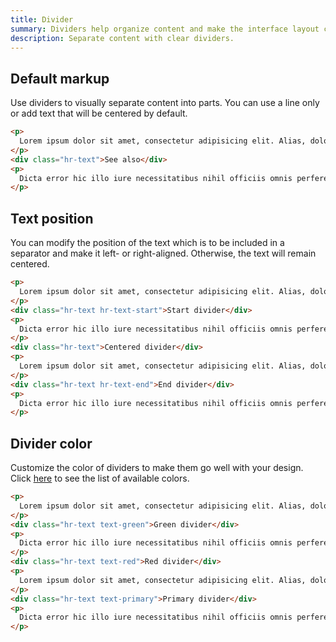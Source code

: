```yaml
---
title: Divider
summary: Dividers help organize content and make the interface layout clear and uncluttered. Greater clarity adds up to better user experience and enhanced interaction with a website or app.
description: Separate content with clear dividers.
---
```


## Default markup

Use dividers to visually separate content into parts. You can use a line only or add text that will be centered by default.

```html example
<p>
  Lorem ipsum dolor sit amet, consectetur adipisicing elit. Alias, dolore dolores doloribus est ex.
</p>
<div class="hr-text">See also</div>
<p>
  Dicta error hic illo iure necessitatibus nihil officiis omnis perferendis, praesentium repellendus rerum, saepe sed, sit!
</p>
```

## Text position

You can modify the position of the text which is to be included in a separator and make it left- or right-aligned. Otherwise, the text will remain centered.

```html example height="380px"
<p>
  Lorem ipsum dolor sit amet, consectetur adipisicing elit. Alias, dolore dolores doloribus est ex.
</p>
<div class="hr-text hr-text-start">Start divider</div>
<p>
  Dicta error hic illo iure necessitatibus nihil officiis omnis perferendis, praesentium repellendus rerum, saepe sed, sit!
</p>
<div class="hr-text">Centered divider</div>
<p>
  Lorem ipsum dolor sit amet, consectetur adipisicing elit. Alias, dolore dolores doloribus est ex.
</p>
<div class="hr-text hr-text-end">End divider</div>
<p>
  Dicta error hic illo iure necessitatibus nihil officiis omnis perferendis, praesentium repellendus rerum, saepe sed, sit!
</p>
```

## Divider color

Customize the color of dividers to make them go well with your design. Click [here](/docs/ui/colors) to see the list of available colors.

```html example height="380px"
<p>
  Lorem ipsum dolor sit amet, consectetur adipisicing elit. Alias, dolore dolores doloribus est ex.
</p>
<div class="hr-text text-green">Green divider</div>
<p>
  Dicta error hic illo iure necessitatibus nihil officiis omnis perferendis, praesentium repellendus rerum, saepe sed, sit!
</p>
<div class="hr-text text-red">Red divider</div>
<p>
  Lorem ipsum dolor sit amet, consectetur adipisicing elit. Alias, dolore dolores doloribus est ex.
</p>
<div class="hr-text text-primary">Primary divider</div>
<p>
  Dicta error hic illo iure necessitatibus nihil officiis omnis perferendis, praesentium repellendus rerum, saepe sed, sit!
</p>
```
